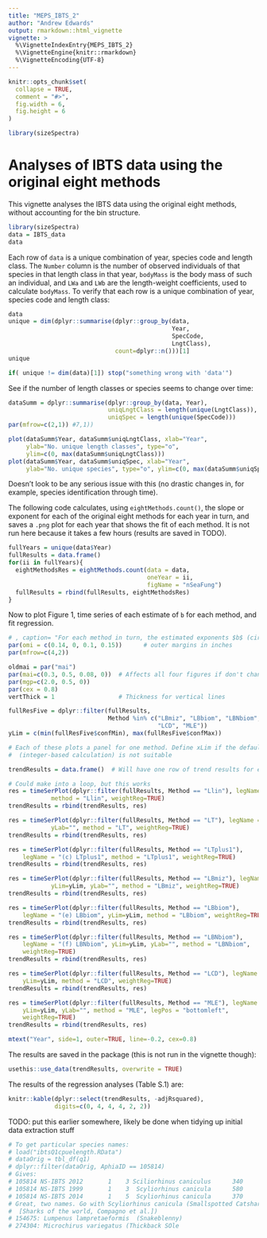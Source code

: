 ```yaml
---
title: "MEPS_IBTS_2"
author: "Andrew Edwards"
output: rmarkdown::html_vignette
vignette: >
  %\VignetteIndexEntry{MEPS_IBTS_2}
  %\VignetteEngine{knitr::rmarkdown}
  %\VignetteEncoding{UTF-8}
---
```


```r
knitr::opts_chunk$set(
  collapse = TRUE,
  comment = "#>",
  fig.width = 6,
  fig.height = 6
)
```

```r
library(sizeSpectra)
```

# Analyses of IBTS data using the original eight methods

This vignette analyses the IBTS data using the original eight methods, without accounting for the bin structure.

```r
library(sizeSpectra)
data = IBTS_data
data
```

<!-- From nSeaFungAnalysis.Snw, removing what isn't needed -->

Each row of `data` is a unique combination of year, species code and length
class. The `Number` column is the number of observed individuals of that species
in that length class in that year, `bodyMass` is the body mass of such an
individual, and `LWa` and `LWb` are the length-weight coefficients, used to
calculate `bodyMass`. To verify that each row is a unique combination of year,
species code and length class:
```r
data
unique = dim(dplyr::summarise(dplyr::group_by(data,
                                              Year,
                                              SpecCode,
                                              LngtClass),
                              count=dplyr::n()))[1]
unique

if( unique != dim(data)[1]) stop("something wrong with 'data'")
```



See if the number of length classes or species seems to change over time:
```r
dataSumm = dplyr::summarise(dplyr::group_by(data, Year),
                            uniqLngtClass = length(unique(LngtClass)),
                            uniqSpec = length(unique(SpecCode)))
par(mfrow=c(2,1)) #7,1))

plot(dataSumm$Year, dataSumm$uniqLngtClass, xlab="Year",
     ylab="No. unique length classes", type="o",
     ylim=c(0, max(dataSumm$uniqLngtClass)))
plot(dataSumm$Year, dataSumm$uniqSpec, xlab="Year",
     ylab="No. unique species", type="o", ylim=c(0, max(dataSumm$uniqSpec)))
```

Doesn't look to be any serious issue with this (no drastic changes in, for
     example, species identification through time).

The following code calculates, using `eightMethods.count()`, the slope or
exponent for each of the original eight methods for each year in turn, and saves a `.png` plot
 for each year that shows the fit of each method. It is
not run here because it takes a few hours (results are saved in TODO).
```r
fullYears = unique(data$Year)
fullResults = data.frame()
for(ii in fullYears){
  eightMethodsRes = eightMethods.count(data = data,
                                       oneYear = ii,
                                       figName = "nSeaFung")
  fullResults = rbind(fullResults, eightMethodsRes)
}
```


Now to plot Figure 1, time series of each estimate of `b` for each method, and
fit regression.

```r
# , caption= "For each method in turn, the estimated exponents $b$ (circles) and 95\% confidence intervals (vertical bars) are shown for every year. The fit of a weighted linear regression with 95\% confidence interval is shown as red lines if the trend can be considered statistically significant from 0 ($p<0.05$), and in grey if the trend is not statistically significantly different from 0 ($p \geq 0.05$). The y-axes are the same for (d)-(h)."}
par(omi = c(0.14, 0, 0.1, 0.15))      # outer margins in inches
par(mfrow=c(4,2))

oldmai = par("mai")
par(mai=c(0.3, 0.5, 0.08, 0))  # Affects all four figures if don't change agaiin
par(mgp=c(2.0, 0.5, 0))
par(cex = 0.8)
vertThick = 1                  # Thickness for vertical lines

fullResFive = dplyr::filter(fullResults,
                            Method %in% c("LBmiz", "LBbiom", "LBNbiom",
                                          "LCD", "MLE"))
yLim = c(min(fullResFive$confMin), max(fullResFive$confMax))

# Each of these plots a panel for one method. Define xLim if the default
#  (integer-based calculation) is not suitable

trendResults = data.frame()  # Will have one row of trend results for each method

# Could make into a loop, but this works
res = timeSerPlot(dplyr::filter(fullResults, Method == "Llin"), legName = "(a) Llin",
            method = "Llin", weightReg=TRUE)
trendResults = rbind(trendResults, res)

res = timeSerPlot(dplyr::filter(fullResults, Method == "LT"), legName = "(b) LT",
            yLab="", method = "LT", weightReg=TRUE)
trendResults = rbind(trendResults, res)

res = timeSerPlot(dplyr::filter(fullResults, Method == "LTplus1"),
    legName = "(c) LTplus1", method = "LTplus1", weightReg=TRUE)
trendResults = rbind(trendResults, res)

res = timeSerPlot(dplyr::filter(fullResults, Method == "LBmiz"), legName = "(d) LBmiz",
            yLim=yLim, yLab="", method = "LBmiz", weightReg=TRUE)
trendResults = rbind(trendResults, res)

res = timeSerPlot(dplyr::filter(fullResults, Method == "LBbiom"),
    legName = "(e) LBbiom", yLim=yLim, method = "LBbiom", weightReg=TRUE)
trendResults = rbind(trendResults, res)

res = timeSerPlot(dplyr::filter(fullResults, Method == "LBNbiom"),
    legName = "(f) LBNbiom", yLim=yLim, yLab="", method = "LBNbiom",
    weightReg=TRUE)
trendResults = rbind(trendResults, res)

res = timeSerPlot(dplyr::filter(fullResults, Method == "LCD"), legName = "(g) LCD",
    yLim=yLim, method = "LCD", weightReg=TRUE)
trendResults = rbind(trendResults, res)

res = timeSerPlot(dplyr::filter(fullResults, Method == "MLE"), legName = "(h) MLE",
    yLim=yLim, yLab="", method = "MLE", legPos = "bottomleft",
    weightReg=TRUE)
trendResults = rbind(trendResults, res)

mtext("Year", side=1, outer=TRUE, line=-0.2, cex=0.8)
```

The results are saved in the package (this is not run in the vignette though):
```r
usethis::use_data(trendResults, overwrite = TRUE)
```

The results of the regression analyses (Table S.1) are:
```r
knitr::kable(dplyr::select(trendResults, -adjRsquared),
             digits=c(0, 4, 4, 4, 2, 2))
```



TODO: put this earlier somewhere, likely be done when tidying up initial data
extraction stuff

```r
# To get particular species names:
# load("ibtsQ1cpuelength.RData")
# dataOrig = tbl_df(q1)
# dplyr::filter(dataOrig, AphiaID == 105814)
# Gives:
# 105814 NS-IBTS 2012       1    3 Sciliorhinus caniculus      340
# 105814 NS-IBTS 1999       1    3  Scyliorhinus canicula      580
# 105814 NS-IBTS 2014       1    5  Scyliorhinus canicula      370
# Great, two names. Go with Scyliorhinus canicula (Smallspotted Catshark
#  [Sharks of the world, Compagno et al.])
# 154675: Lumpenus lampretaeformis  (Snakeblenny)
# 274304: Microchirus variegatus (Thickback SOle
```
